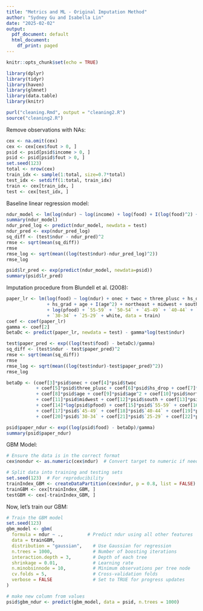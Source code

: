```yaml
---
title: "Metrics and ML - Original Imputation Method"
author: "Sydney Gu and Isabella Lin"
date: "2025-02-02"
output:
  pdf_document: default
  html_document:
    df_print: paged
---
```



```r
knitr::opts_chunk$set(echo = TRUE)
```

```r
library(dplyr)
library(tidyr)
library(haven)
library(glmnet)
library(data.table)
library(knitr)
```

```r
purl("cleaning.Rmd", output = "cleaning2.R")
source("cleaning2.R")
```

Remove observations with NAs:
```r
cex <- na.omit(cex)
cex <- cex[cex$fout > 0, ]
psid <- psid[psid$income > 0, ]
psid <- psid[psid$fout > 0, ]
set.seed(123)
total <- nrow(cex)
train_idx <- sample(1:total, size=0.7*total)
test_idx <- setdiff(1:total, train_idx)
train <- cex[train_idx, ]
test <- cex[test_idx, ]
```

Baseline linear regression model:
```r
ndur_model <- lm(log(ndur) ~ log(income) + log(food) + I(log(food)^2) + log(fout) + I(log(fout)^2) + hours + hourw + year, data = train)
summary(ndur_model)
ndur_pred_log <- predict(ndur_model, newdata = test)
ndur_pred <- exp(ndur_pred_log)
sq_diff <- (test$ndur - ndur_pred)^2
rmse <- sqrt(mean(sq_diff))
rmse
rmse_log <- sqrt(mean((log(test$ndur)-ndur_pred_log)^2))
rmse_log

psid$lr_pred <- exp(predict(ndur_model, newdata=psid))
summary(psid$lr_pred)
```

Imputation procedure from Blundell et al. (2008):
```r
paper_lr <- lm(log(food) ~ log(ndur) + onec + twoc + three_plusc + hs_drop 
               + hs_grad + age + I(age^2) + northeast + midwest + south + fsize 
               + log(pfood) + `55-59` + `50-54` + `45-49` + `40-44` + `35-39` 
               + `30-34` + `25-29` + white, data = train)
coef <- coef(paper_lr)
gamma <- coef[2]
betaDc <- predict(paper_lr, newdata = test) - gamma*log(test$ndur) 

test$paper_pred <- exp((log(test$food) - betaDc)/gamma)
sq_diff <- (test$ndur - test$paper_pred)^2
rmse <- sqrt(mean(sq_diff))
rmse
rmse_log <- sqrt(mean((log(test$ndur)-test$paper_pred)^2))
rmse_log

betaDp <- (coef[3]*psid$onec + coef[4]*psid$twoc 
           + coef[5]*psid$three_plusc + coef[6]*psid$hs_drop + coef[7]*psid$hs_grad 
           + coef[8]*psid$age + coef[9]*psid$age^2 + coef[10]*psid$northeast 
           + coef[11]*psid$midwest + coef[12]*psid$south + coef[13]*psid$fsize 
           + coef[14]*log(psid$pfood) + coef[15]*psid$`55-59` + coef[16]*psid$`50-54` 
           + coef[17]*psid$`45-49` + coef[18]*psid$`40-44` + coef[19]*psid$`35-39` 
           + coef[20]*psid$`30-34` + coef[21]*psid$`25-29` + coef[22]*psid$white)

psid$paper_ndur <- exp((log(psid$food) - betaDp)/gamma)
summary(psid$paper_ndur)
```

GBM Model:
```r
# Ensure the data is in the correct format
cex$nondur <- as.numeric(cex$ndur)  # Convert target to numeric if needed

# Split data into training and testing sets
set.seed(123)  # For reproducibility
trainIndex_GBM <- createDataPartition(cex$ndur, p = 0.8, list = FALSE)
trainGBM <- cex[trainIndex_GBM, ]
testGBM <- cex[-trainIndex_GBM, ]
```

Now, let's train our GBM:
```r
# Train the GBM model
set.seed(123)
gbm_model <- gbm(
  formula = ndur ~ .,         # Predict ndur using all other features
  data = trainGBM,
  distribution = "gaussian",    # Use Gaussian for regression
  n.trees = 1000,               # Number of boosting iterations
  interaction.depth = 3,        # Depth of each tree
  shrinkage = 0.01,             # Learning rate
  n.minobsinnode = 10,          # Minimum observations per tree node
  cv.folds = 5,                 # Cross-validation folds
  verbose = FALSE               # Set to TRUE for progress updates
)

```
```r
# make new column from values
psid$gbm_ndur <- predict(gbm_model, data = psid, n.trees = 1000)
```



